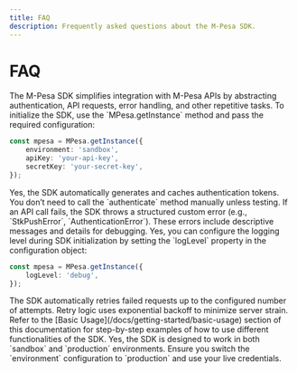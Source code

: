 ```yaml
---
title: FAQ
description: Frequently asked questions about the M-Pesa SDK.
---
```


# FAQ

<Accordions>

<Accordion title="What is the purpose of this SDK?" id="purpose">
The M-Pesa SDK simplifies integration with M-Pesa APIs by abstracting authentication, API requests, error handling, and other repetitive tasks.
</Accordion>

<Accordion title="How do I initialize the SDK?" id="initialize">
To initialize the SDK, use the `MPesa.getInstance` method and pass the required configuration:

```typescript
const mpesa = MPesa.getInstance({
    environment: 'sandbox',
    apiKey: 'your-api-key',
    secretKey: 'your-secret-key',
});
```
</Accordion>

<Accordion title="Does the SDK automatically handle authentication?" id="authentication">
Yes, the SDK automatically generates and caches authentication tokens. You don’t need to call the `authenticate` method manually unless testing.
</Accordion>

<Accordion title="What happens if an API call fails?" id="api-errors">
If an API call fails, the SDK throws a structured custom error (e.g., `StkPushError`, `AuthenticationError`). These errors include descriptive messages and details for debugging.
</Accordion>

<Accordion title="Can I customize the logging level?" id="logging">
Yes, you can configure the logging level during SDK initialization by setting the `logLevel` property in the configuration object:

```typescript
const mpesa = MPesa.getInstance({
    logLevel: 'debug',
});
```
</Accordion>

<Accordion title="How does the SDK handle retries?" id="retries">
The SDK automatically retries failed requests up to the configured number of attempts. Retry logic uses exponential backoff to minimize server strain.
</Accordion>

<Accordion title="Where can I find examples of usage?" id="examples">
Refer to the [Basic Usage](/docs/getting-started/basic-usage) section of this documentation for step-by-step examples of how to use different functionalities of the SDK.
</Accordion>

<Accordion title="Can I use this SDK in production?" id="production">
Yes, the SDK is designed to work in both `sandbox` and `production` environments. Ensure you switch the `environment` configuration to `production` and use your live credentials.
</Accordion>

</Accordions>
